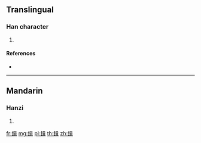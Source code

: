 {{character info/new}}
==Translingual==

===Han character===
{{Han char|rn=167|rad=金|as=09|sn=17|four=|canj=CRSJ}}

# {{defn|Han|sort=金09}}

====References====
* {{Han ref|kx=1313.230|dkj=40616|dj=1814.180|hdz=64231.010|uh=9353|ud=37715}}

----

==Mandarin==

===Hanzi===
{{cmn-hanzi|pin=[[jí]] ([[ji2]])|wg=chi<sup>2</sup>}}

# {{defn|lang=cmn|sort=金09}}

[[fr:鍓]]
[[mg:鍓]]
[[pl:鍓]]
[[th:鍓]]
[[zh:鍓]]